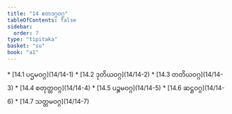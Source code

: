 ```yaml
---
title: "14 ဧတဒဂ္ဂဝဂ္ဂ"
tableOfContents: false
sidebar:
  order: 7
type: "tipitaka"
basket: "su"
book: "a1"
---
```



<DynamicBreadcrumb />



<TableOfContents book="a1" section="14">
* [14.1 ပဌမဝဂ္ဂ](14/14-1)
* [14.2 ဒုတိယဝဂ္ဂ](14/14-2)
* [14.3 တတိယဝဂ္ဂ](14/14-3)
* [14.4 စတုတ္ထဝဂ္ဂ](14/14-4)
* [14.5 ပဉ္စမဝဂ္ဂ](14/14-5)
* [14.6 ဆဋ္ဌဝဂ္ဂ](14/14-6)
* [14.7 သတ္တမဝဂ္ဂ](14/14-7)
</TableOfContents>